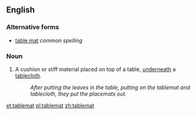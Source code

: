 ==English==

===Alternative forms===
* [[table mat]] ''common spelling''

===Noun===
{{en-noun}}

# {{context|rare|lang=en}} A cushion or stiff material placed on top of a table, [[underneath]] a [[tablecloth]].
#: ''After putting the leaves in the table, putting on the tablemat and tablecloth, they put the placemats out.''

[[et:tablemat]]
[[pl:tablemat]]
[[zh:tablemat]]